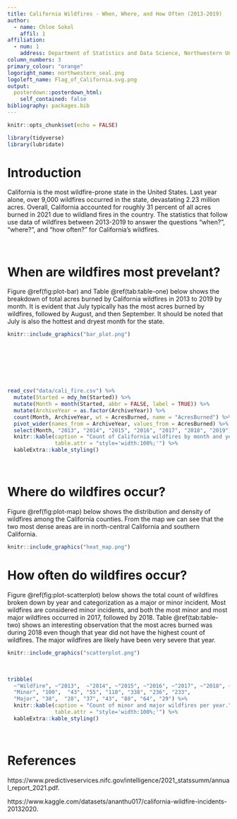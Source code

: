 ```yaml
---
title: California Wildfires - When, Where, and How Often (2013-2019)
author:
  - name: Chloe Sokol
    affil: 1
affiliation:
  - num: 1
    address: Department of Statistics and Data Science, Northwestern University
column_numbers: 3
primary_colour: "orange"
logoright_name: northwestern_seal.png
logoleft_name: Flag_of_California.svg.png
output: 
  posterdown::posterdown_html:
    self_contained: false
bibliography: packages.bib
---
```


```r
knitr::opts_chunk$set(echo = FALSE)
```


```r
library(tidyverse)
library(lubridate)
```

# Introduction

California is the most wildfire-prone state in the United States. Last year alone, over 9,000 wildfires occurred in the state, devastating 2.23 million acres. Overall, California accounted for roughly 31 percent of all acres burned in 2021 due to wildland fires in the country. The statistics that follow use data of wildfires between 2013-2019 to answer the questions "when?", "where?", and "how often?" for California's wildfires. 

<br>

# When are wildfires most prevelant? 

Figure \@ref(fig:plot-bar) and Table \@ref(tab:table-one) below shows the breakdown of total acres burned by California wildfires in 2013 to 2019 by month. It is evident that July typically has the most acres burned by wildfires, followed by August, and then September. It should be noted that July is also the hottest and dryest month for the state.

```r
knitr::include_graphics("bar_plot.png")
```

<br><br><br><br><br>

```r
read_csv("data/cali_fire.csv") %>% 
  mutate(Started = mdy_hm(Started)) %>%
  mutate(Month = month(Started, abbr = FALSE, label = TRUE)) %>%
  mutate(ArchiveYear = as.factor(ArchiveYear)) %>% 
  count(Month, ArchiveYear, wt = AcresBurned, name = "AcresBurned") %>%
  pivot_wider(names_from = ArchiveYear, values_from = AcresBurned) %>%
  select(Month, "2013", "2014", "2015", "2016", "2017", "2018", "2019") %>%
  knitr::kable(caption = "Count of California wildfires by month and year.",
               table.attr = "style='width:100%;'") %>%
  kableExtra::kable_styling()
```


<br>

# Where do wildfires occur?

Figure \@ref(fig:plot-map) below shows the distribution and density of wildfires among the California counties. From the map we can see that the two most dense areas are in north-central California and southern California. 

```r
knitr::include_graphics("heat_map.png")
```


# How often do wildfires occur?

Figure \@ref(fig:plot-scatterplot) below shows the total count of wildfires broken down by year and categorization as a major or minor incident. Most wildfires are considered minor incidents, and both the most minor and most major wildfires occurred in 2017, followed by 2018. Table \@ref(tab:table-two) shows an interesting observation that the most acres burned was during 2018 even though that year did not have the highest count of wildfires. The major wildfires are likely have been very severe that year.

```r
knitr::include_graphics("scatterplot.png")
```

<br>

```r
tribble(
  ~"Wildfire", ~"2013",  ~"2014", ~"2015", ~"2016", ~"2017", ~"2018", ~"2019",
  "Minor", "100",  "43", "55", "110", "338", "236", "233",
  "Major", "38",  "28", "37", "43", "88", "64", "29") %>%
  knitr::kable(caption = "Count of minor and major wildfires per year.",
               table.attr = "style='width:100%;'") %>%
  kableExtra::kable_styling()
```

<br>

# References

https://www.predictiveservices.nifc.gov/intelligence/2021_statssumm/annual_report_2021.pdf.

https://www.kaggle.com/datasets/ananthu017/california-wildfire-incidents-20132020.




